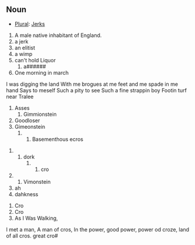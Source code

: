 ==Noun==
*[[Plural]]: [[Jerks]]

#A male native inhabitant of England.
#a jerk
#an elitist
#a wimp
# can't hold Liquor
##a######
# One morning in march
I was digging the land
With me brogues at me feet
and me spade in me hand
Says to meself
Such a pity to see
Such a fine strappin boy
Footin turf near Tralee
#Asses
## Gimmionstein
#Goodloser
# Gimeonstein
###### Basementhous ecros

######dork
################################################################################cro
##Vimonstein
#ah
#dahkness


















































































#Cro
#Cro
#As I Was Walking,
I met a man,
A man of cros,
In the power,
good power,
power od croze,
land of all cros.
great cro#